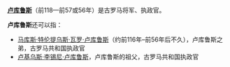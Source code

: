 '''[[卢库鲁斯|卢库鲁斯]]'''（前118—前57或56年）是古罗马将军、执政官。

'''卢库鲁斯'''还可以指：
*[[马库斯·特伦提乌斯·瓦罗·卢库鲁斯|马库斯·特伦提乌斯·瓦罗·卢库鲁斯]]（约前116年–前56年后不久），卢库鲁斯之弟，古罗马共和国执政官
*[[卢基乌斯·李锡尼·卢库鲁斯|卢基乌斯·李锡尼·卢库鲁斯]]，卢库鲁斯的祖父，古罗马共和国执政官

{{Disambig|Cat=四字消歧义}}